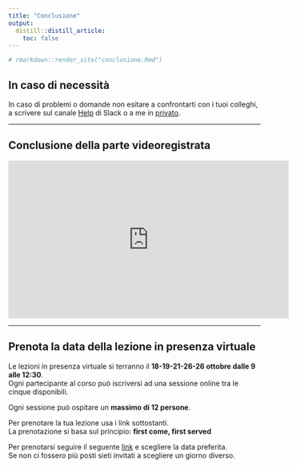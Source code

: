 ```yaml
---
title: "Conclusione"
output:
  distill::distill_article:
    toc: false
---
```


```r
# rmarkdown::render_site("conclusione.Rmd")
```

## In caso di necessità

In caso di problemi o domande non esitare a confrontarti con i tuoi colleghi, a scrivere sul canale [Help](https://2021-cnr-r-base.slack.com/archives/C02DE4EB1L4) di Slack o a me in [privato](https://2021-cnr-r-base.slack.com/archives/D027RRHFYSX).

----


## Conclusione della parte videoregistrata

<iframe width="560" height="315" src="https://www.youtube.com/embed/Qxqff_B8azM" title="YouTube video player" frameborder="0" allow="accelerometer; autoplay; clipboard-write; encrypted-media; gyroscope; picture-in-picture" allowfullscreen></iframe>


----

## Prenota la data della lezione in presenza virtuale

Le lezioni in presenza virtuale si terranno il **18-19-21-26-26 ottobre dalle 9 alle 12:30**.    
Ogni partecipante al corso può iscriversi ad una sessione online tra le cinque disponibili.

Ogni sessione può ospitare un **massimo di 12 persone**. 

Per prenotare la tua lezione usa i link sottostanti.     
La prenotazione si basa sul principio: **first come, first served**

Per prenotarsi seguire il seguente [link](https://www.eventbrite.it/x/biglietti-intro-corso-in-presenza-virtuale-180911650617) e scegliere la data preferita.     
Se non ci fossero più posti sieti invitati a scegliere un giorno diverso. 
